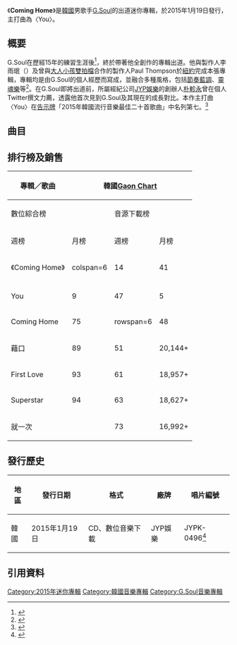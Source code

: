 {{Otheruses|subject=G.Soul的專輯|other=王菲的專輯|Coming Home}}
{{Infobox album
| Name  = Coming Home
| Type  = ep
| Cover  = G.Soul - Coming Home.JPG
| Background =
| Alt  = 
| Artist  = [[G.Soul|G.Soul]]
| Released   = {{Start date|2015|1|19}}
| Format  = [[CD|CD]]、[[數位音樂下載|數位音樂下載]]
| Recorded  =
| Genre = [[韓國流行音樂|韓國流行音樂]]、[[R&B|R&B]]、[[靈魂樂|靈魂樂]]、Electronica{{r|MelOn}}
| Length = 21:25
| Label = [[JYP娛樂|JYP娛樂]]、[[Studio_J|Studio J]]企劃<br>[[韓國通信|KT Music]]發行
| Director = 
| Producer =
| Reviews = 
| Chart position = 
| Certification = 
| Last album = －
| This album = '''Coming Home'''<br>（2015年）
| Next album = [[Love_Me_Again|Love Me Again]]<br>（2015年）
{{External music video|Type=ep|{{YouTube|Mt3D4H93hNs|You}}}}
}}
{{Album ratings
| rev1 = {{tsl|en|IZM}}
| rev1Score = {{rating|3|5}}<ref>{{cite web|title=Coming Home 2015 지소울(G.Soul)|url=http://izm.co.kr/contentRead.asp?idx=26589&bigcateidx=1&subcateidx=3&view_tp=1|publisher=IZM|accessdate=2018-01-28|language=ko|date=2015-02|author=정유나|archive-date=2018-01-29|archive-url=https://web.archive.org/web/20180129004343/http://izm.co.kr/contentRead.asp?idx=26589&bigcateidx=1&subcateidx=3&view_tp=1|dead-url=no}}</ref>

}}

《'''Coming Home'''》是[[韓國|韓國]]男歌手[[G.Soul|G.Soul]]的出道迷你專輯，於2015年1月19日發行，主打曲為〈You〉。

==概要==
G.Soul在歷經15年的練習生涯後<ref name=JYP>{{cite news|title=JYP娛樂新人G.Soul出道 朴軫泳力薦|url=http://www.koreastardaily.com/tc/video/54346|accessdate=2016-09-16|agency=韓星網|date=2016-01-09|language=zh|archive-date=2016-10-23|archive-url=https://web.archive.org/web/20161023133520/http://www.koreastardaily.com/tc/video/54346|dead-url=no}}</ref>，終於帶著他全創作的專輯出道。他與製作人李雨珉（{{lang-ko|이우민}}）及曾與[[大人小孩雙拍檔|大人小孩雙拍檔]]合作的製作人Paul Thompson於[[紐約|紐約]]完成本張專輯，專輯均是由G.Soul的個人經歷而寫成，並融合多種風格，包括[[節奏藍調|節奏藍調]]、[[靈魂樂|靈魂樂]]等<ref>{{cite web|title=G.Soul官網上的專輯介紹|url=http://gsoul.jype.com/discography.asp?idx=2&lng=KR&page=2|website=G.Soul|publisher=JYP娛樂|accessdate=2016-09-16|language=ko|archiveurl=https://web.archive.org/web/20161023135455/http://gsoul.jype.com/discography.asp?idx=2&lng=KR&page=2|archivedate=2016-10-23|deadurl=yes}}</ref>。在G.Soul即將出道前，所屬經紀公司[[JYP娛樂|JYP娛樂]]的創辦人[[朴軫永|朴軫永]]曾在個人Twitter撰文力薦，透露他首次見到G.Soul及其現在的成長對比{{r|JYP}}。本作主打曲〈You〉在[[告示牌_(雜誌)|告示牌]]「2015年韓國流行音樂最佳二十首歌曲」中名列第七。<ref>{{cite news|title=Top 5 K-Pop Artists to Watch in 2015|url=http://www.billboard.com/articles/columns/k-town/6828140/best-k-pop-songs-2015|accessdate=2016-10-23|agency=告示牌|date=2015-01-18|language=en|archive-date=2016-02-26|archive-url=https://web.archive.org/web/20160226111036/http://www.billboard.com/articles/columns/k-town/6828140/best-k-pop-songs-2015|dead-url=no}}</ref>

==曲目==
{{曲目表
| full_width=
| collapsed =
| headline =
| total_length = 21:25
| all_lyrics = {{small|G.Soul}}{{r|MelOn}}
| all_music = {{small|G.Soul、李雨珉 "collapsedone"}}{{r|MelOn}}
| all_arranger = {{small|G.Soul、李雨珉 "collapsedone"}}{{r|MelOn|iTunes}}<br>以下列出共同創作者

| title1= Coming Home
| music1 = Lucius Page
| arranger1 = Lucius Page
| length1 = 3:48
 
| title2 =Superstar
| music2 = Lucius Page
| arranger2 = Lucius Page
| length2 = 3:21

| title3 = '''You'''
| music3 = Lucius Page
| arranger3 = Lucius Page
| length3 = 3:32

| title4 = First Love
| lyrics4 = 李雨珉 "collapsedone"
| length4 = 3:29

| title5 = 藉口
| note5 = 변명 / Excuses
| length5 = 3:35

| title6 = 就一次
| note6 = 한번만 더 Once More
| music6 = Paul Thompson "MARZ"
| arranger6 = Paul Thompson "MARZ"
| length6 = 3:40
}}

==排行榜及銷售==
{| class="wikitable" style="text-align:center;"
|-
! rowspan=3|專輯／歌曲
! colspan=8|韓國[[Gaon_Chart|Gaon Chart]]
! rowspan=3|銷售量
! rowspan=3|引用資料
|-
! colspan=2|數位綜合榜
! colspan=2|音源下載榜
! colspan=2|線上音源榜
! colspan=2|專輯榜
|-
!週榜||月榜||週榜||月榜||週榜||月榜||週榜||月榜
|-
|《Coming Home》||colspan=6 {{n/a}}||14||41||1,060+
|<ref>Gaon專輯榜成績：
*週榜：{{cite web|title=2015년 05주차 Album Chart|url=http://gaonchart.co.kr/main/section/chart/album.gaon?nationGbn=T&serviceGbn=&targetTime=05&hitYear=2015&termGbn=week|website=gaon|accessdate=2016-09-16|language=ko|archive-date=2017-02-18|archive-url=https://web.archive.org/web/20170218143939/http://www.gaonchart.co.kr/main/section/chart/album.gaon?nationGbn=T&serviceGbn=&targetTime=05&hitYear=2015&termGbn=week|dead-url=no}}
*月榜：{{cite web|title=2015년 01월 Album Chart|url=http://gaonchart.co.kr/main/section/chart/album.gaon?nationGbn=T&serviceGbn=&targetTime=01&hitYear=2015&termGbn=month|website=gaon|accessdate=2016-09-16|language=ko|archive-date=2015-02-14|archive-url=https://web.archive.org/web/20150214005651/http://gaonchart.co.kr/main/section/chart/album.gaon?nationGbn=T&serviceGbn=&targetTime=01&hitYear=2015&termGbn=month|dead-url=no}}</ref>
|-
|colspan=11 bgcolor=#f2f2f2|
|-
|You||9||47||5||29||15||76||colspan=2 rowspan=7 {{n/a}}||114,016+
|rowspan=6|<ref>Gaon成績：
*{{cite web|title=2015년 05주차 Digital Chart|url=http://gaonchart.co.kr/main/section/chart/online.gaon?nationGbn=T&serviceGbn=ALL&targetTime=05&hitYear=2015&termGbn=week|website=gaon|accessdate=2016-09-16|language=ko|archive-date=2015-04-02|archive-url=https://web.archive.org/web/20150402124557/http://gaonchart.co.kr/main/section/chart/online.gaon?nationGbn=T&serviceGbn=ALL&targetTime=05&hitYear=2015&termGbn=week|dead-url=no}}
*{{cite web|title=2015년 01월 Digital Chart|url=http://gaonchart.co.kr/main/section/chart/online.gaon?nationGbn=T&serviceGbn=ALL&targetTime=01&hitYear=2015&termGbn=month|accessdate=2016-09-16|language=en|archive-date=2016-10-18|archive-url=https://web.archive.org/web/20161018204933/http://gaonchart.co.kr/main/section/chart/online.gaon?nationGbn=T&serviceGbn=ALL&targetTime=01&hitYear=2015&termGbn=month|dead-url=no}}
*{{cite web|title=2015년 05주차 Download Chart|url=http://gaonchart.co.kr/main/section/chart/online.gaon?nationGbn=T&serviceGbn=S1020&targetTime=05&hitYear=2015&termGbn=week|website=gaon|accessdate=2016-09-16|language=ko|archive-date=2015-02-05|archive-url=https://web.archive.org/web/20150205081249/http://gaonchart.co.kr/main/section/chart/online.gaon?nationGbn=T&serviceGbn=S1020&targetTime=05&hitYear=2015&termGbn=week|dead-url=no}}
*{{cite web|title=2015년 01월 Download Chart|url=http://gaonchart.co.kr/main/section/chart/online.gaon?nationGbn=T&serviceGbn=S1020&targetTime=01&hitYear=2015&termGbn=month|website=gaon|accessdate=2016-09-16|language=ko|archive-date=2015-02-13|archive-url=https://web.archive.org/web/20150213204958/http://gaonchart.co.kr/main/section/chart/online.gaon?nationGbn=T&serviceGbn=S1020&targetTime=01&hitYear=2015&termGbn=month|dead-url=no}}
*{{cite web|title=2015년 05주차 Streaming Chart|url=http://gaonchart.co.kr/main/section/chart/online.gaon?nationGbn=T&serviceGbn=S1040&targetTime=05&hitYear=2015&termGbn=week|website=gaon|accessdate=2016-09-16|language=ko|archive-date=2016-10-18|archive-url=https://web.archive.org/web/20161018215240/http://gaonchart.co.kr/main/section/chart/online.gaon?nationGbn=T&serviceGbn=S1040&targetTime=05&hitYear=2015&termGbn=week|dead-url=no}}
*{{cite web|title=2015년 01월 Streaming Chart|url=http://gaonchart.co.kr/main/section/chart/online.gaon?nationGbn=T&serviceGbn=S1040&targetTime=01&hitYear=2015&termGbn=month|website=gaon|accessdate=2016-09-16|language=ko|archive-date=2016-08-14|archive-url=https://web.archive.org/web/20160814231535/http://gaonchart.co.kr/main/section/chart/online.gaon?nationGbn=T&serviceGbn=S1040&targetTime=01&hitYear=2015&termGbn=month|dead-url=no}}</ref>
|-
|Coming Home||75||rowspan=6 {{n/a|未入榜}}||48||colspan=3 rowspan=5 {{n/a|未入榜}}||21,601+
|-
|藉口||89||51||20,144+
|-
|First Love||93||61|| 18,957+
|-
|Superstar||94||63||18,627+
|-
|就一次||{{n/a|未入榜}}||73||16,992+
|}

==發行歷史==
{|class="wikitable"
|-
!地區!!發行日期!!格式!!廠牌||唱片編號
|-
|韓國||2015年1月19日||CD、數位音樂下載||JYP娛樂||JYPK-0496<ref>{{cite web|title=MusicBrainz的專輯資訊|url=https://musicbrainz.org/release-group/4d5cc43c-5c0f-4e9f-af82-18f38d8f5bf0|website=MusicBrainz|accessdate=2016-11-11|language=en|archive-date=2016-11-11|archive-url=https://web.archive.org/web/20161111191421/https://musicbrainz.org/release-group/4d5cc43c-5c0f-4e9f-af82-18f38d8f5bf0|dead-url=no}}</ref>
|}

==引用資料==
{{portal box|音樂|大韓民國}}

{{reflist|2|refs=
<ref name=MelOn>{{cite web|title=MelOn網頁上的《Coming Hone》介紹|url=http://www.melon.com/album/detail.htm?albumId=2300353|website=MelOn|accessdate=2016-09-16|language=ko|archive-date=2017-01-03|archive-url=https://web.archive.org/web/20170103201025/http://www.melon.com/album/detail.htm?albumId=2300353|dead-url=no}}</ref>

<ref name=iTunes>{{cite web|title=iTunes上的《Coming Home》介紹|url=https://itunes.apple.com/tw/album/coming-home-ep/id959378913|website=iTunes|accessdate=2016-09-16|language=en|archive-date=2019-02-15|archive-url=https://web.archive.org/web/20190215200958/https://itunes.apple.com/tw/album/coming-home-ep/id959378913|dead-url=no}}</ref>}}
{{G.Soul}}
[[Category:2015年迷你專輯|Category:2015年迷你專輯]]
[[Category:韓國音樂專輯|Category:韓國音樂專輯]]
[[Category:G.Soul音樂專輯|Category:G.Soul音樂專輯]]